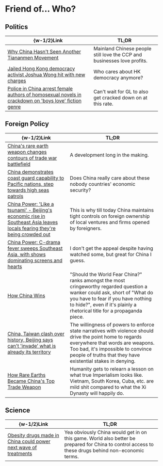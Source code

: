 #   Friend of... Who?

##  Politics

|  \{w-1/2\}Link  |  TL;DR  |
|  ----  |  ----  |
|  [Why China Hasn't Seen Another Tiananmen Movement](https://foreignpolicy.com/2025/06/04/tiananmen-june-protest-china-censorship-online)  |  Mainland Chinese people still love the CCP and businesses love profits.  | 
|  [Jailed Hong Kong democracy activist Joshua Wong hit with new charges](https://www.theguardian.com/world/2025/jun/07/jailed-hong-kong-democracy-activist-joshua-wong-hit-with-new-charges)  |  Who cares about HK democracy anymore?  | 
|  [Police in China arrest female authors of homosexual novels in crackdown on 'boys love' fiction genre](https://www.abc.net.au/news/2025-06-12/police-in-china-arrest-female-writers-over-homosexual-novels/105403258)  |  Can't wait for GL to also get cracked down on at this rate.  |

##  Foreign Policy

|  \{w-1/2\}Link  |  TL;DR  |
|  ----  |  ----  |
|  [China's rare earth weapon changes contours of trade war battlefield](https://www.reuters.com/world/china/chinas-rare-earth-weapon-changes-contours-trade-war-battlefield-2025-06-06)  |  A development long in the making.  | 
|  [China demonstrates coast guard capability to Pacific nations, step towards high seas patrols](https://www.reuters.com/en/china-demonstrates-coast-guard-capability-pacific-nations-step-towards-high-seas-2025-06-06)  |  Does China really care about these nobody countries' economic security?  | 
|  [China Power: 'Like a tsunami' - Beijing's economic rise in Southeast Asia leaves locals fearing they're being crowded out ](https://www.channelnewsasia.com/asia/china-power-timor-leste-indonesia-morowali-nickel-infrastructure-economy-5027691)  |  This is why till today China maintains tight controls on foreign ownership of local ventures and firms opened by foreigners.  | 
|  [China Power: C-drama fever sweeps Southeast Asia, with shows dominating screens and hearts](https://www.channelnewsasia.com/east-asia/china-c-dramas-soft-power-boom-southeast-asia-tourism-5056776)  |  I don't get the appeal despite having watched some, but great for China I guess.  | 
|  [How China Wins](https://www.foreignaffairs.com/reviews/how-china-wins-gewirtz)  |  "Should the World Fear China?" ranks amongst the most cringeworthy regarded question a wanker could ask, short of "What do you have to fear if you have nothing to hide?", even if it's plainly a rhetorical title for a propaganda piece.  |
|  [China, Taiwan clash over history, Beijing says can't 'invade' what is already its territory](https://www.reuters.com/world/china/china-taiwan-clash-over-history-beijing-says-cant-invade-what-is-already-chinese-2025-06-25)  |  The willingness of powers to enforce state narratives with violence should drive the point home to regards everywhere that words are weapons. Too bad, it's impossible to convince people of truths that they have existential stakes in denying.  |
|  [How Rare Earths Became China's Top Trade Weapon](https://foreignpolicy.com/2025/07/01/rare-earths-us-china-trade-mineral-supply-chain)  |  Humanity gets to relearn a lesson on what true Imperialism looks like. Vietnam, South Korea, Cuba, etc. are mild shit compared to what the Xi Dynasty will happily do.  |

##  Science

|  \{w-1/2\}Link  |  TL;DR  |
|  ----  |  ----  |
|  [Obesity drugs made in China could power next wave of treatments](https://www.nature.com/articles/d41586-025-01987-z)  |  Yea obviously China would get in on this game. World also better be prepared for China to control access to these drugs behind non-economic terms.  |
